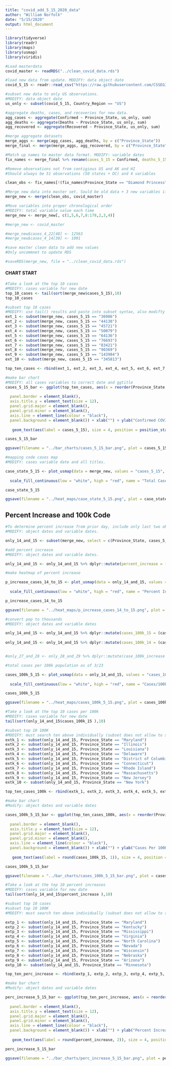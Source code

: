 ```yaml
---
title: "covid_add_5_15_2020_data"
author: "William Norfolk"
date: "5/15/2020"
output: html_document
---
```


```r
library(tidyverse)
library(readr)
library(maps)
library(usmap)
library(viridis)
```

```r
#Load masterdata
covid_master <- readRDS("../clean_covid_data.rds")
```


```r
#load new data from update. MODIFY: data object date
covid_5_15 <- readr::read_csv("https://raw.githubusercontent.com/CSSEGISandData/COVID-19/master/csse_covid_19_data/csse_covid_19_daily_reports/05-15-2020.csv")
```

```r
#subset new data to only US observations. 
#MODIFY: data object date
us_only <- subset(covid_5_15, Country_Region == "US")
```

```r
#aggregate deaths, cases, and recoveries for new data. 
agg_cases <- aggregate(Confirmed ~ Province_State, us_only, sum)
agg_deaths <- aggregate(Deaths ~ Province_State, us_only, sum)
agg_recovered <- aggregate(Recovered ~ Province_State, us_only, sum)
```

```r
#merge aggregate datasets
merge_aggs <- merge(agg_cases, agg_deaths, by = c("Province_State"))
merge_final <- merge(merge_aggs, agg_recovered, by = c("Province_State"))
```

```r
#Match up names to master data format. MODIFY: variable dates
fix_names <- merge_final %>% rename(cases_5_15 = Confirmed, deaths_5_15 = Deaths, recov_5_15 = Recovered)
```

```r
#Remove observations not from contigious US and AK and HI
#Should always be 51 observations (50 states + DC) and 4 variables

clean_obs <- fix_names[!(fix_names$Province_State == "Diamond Princess" | fix_names$Province_State == "Grand Princess" | fix_names$Province_State == "Guam" | fix_names$Province_State == "Puerto Rico" | fix_names$Province_State == "United States Virgin Islands" | fix_names$Province_State == "US" | fix_names$Province_State == "American Samoa" | fix_names$Province_State == "Northern Mariana Islands" | fix_names$Province_State == "Virgin Islands" | fix_names$Province_State == "Wuhan Evacuee" | fix_names$Province_State == "Recovered"),]
```

```r
#Merge new data into master set. Sould be old data + 3 new variables if successful
merge_new <- merge(clean_obs, covid_master)
```

```r
#Move variables into proper chronological order
#MODIFY: total variable value each time
merge_new <- merge_new[, c(1,5,6,7,8:178,2,3,4)]
```

```r
#merge_new <- covid_master
```

```r
#merge_new$cases_4_22[48] <- 12563
#merge_new$cases_4_14[30] <- 1091

```


```r
#save master clean data to add new values
#Only uncommnet to update RDS

#saveRDS(merge_new, file = "../clean_covid_data.rds")
```

#### CHART START

```r
#Take a look at the top 10 cases
#MODIFY: cases variable for new date
top_10_cases <- tail(sort(merge_new$cases_5_15),10)
top_10_cases
```

```r
#subset top 10 cases
#MODIFY: use tail() results and paste into subset syntax, also modifty cases date value
ext_1 <- subset(merge_new, cases_5_15 == "36986")
ext_2 <- subset(merge_new, cases_5_15 == "44138")
ext_3 <- subset(merge_new, cases_5_15 == "45721")
ext_4 <- subset(merge_new, cases_5_15 == "50079")
ext_5 <- subset(merge_new, cases_5_15 == "64136")
ext_6 <- subset(merge_new, cases_5_15 == "76693")
ext_7 <- subset(merge_new, cases_5_15 == "83421")
ext_8 <- subset(merge_new, cases_5_15 == "90369")
ext_9 <- subset(merge_new, cases_5_15 == "143984")
ext_10 <- subset(merge_new, cases_5_15 == "345813")

top_ten_cases <- rbind(ext_1, ext_2, ext_3, ext_4, ext_5, ext_6, ext_7, ext_8, ext_9, ext_10)
```

```r
#make bar chart
#MODIFY: all cases variables to correct date and ggtitle
cases_5_15_bar <- ggplot(top_ten_cases, aes(x = reorder(Province_State, -cases_5_15), cases_5_15)) + geom_bar(aes(fill = reorder(Province_State, -cases_5_15)),stat = "identity") + theme(axis.text.x = element_text(angle = 45, hjust = 1),
                                                                                                   legend.position = "none",                                                                        axis.text=element_text(size=12),
  panel.border = element_blank(), 
  axis.title.y = element_text(size = 12),
  panel.grid.major = element_blank(),
  panel.grid.minor = element_blank(),
  axis.line = element_line(colour = "black"),
  panel.background = element_blank()) + xlab("") + ylab("Confirmed COVID-19 Cases") + ggtitle("Top Ten Confirmed COVID-19 Cases by State 5/15/2020") +
  
   geom_text(aes(label = cases_5_15), size = 4, position = position_stack(vjust = 0.8))

cases_5_15_bar 
```

```r
ggsave(filename = "../bar_charts/cases_5_15_bar.png", plot = cases_5_15_bar)
```

```r
#mapping code cases map
#MODIFY: cases variable date and all titles.

case_state_5_15 <- plot_usmap(data = merge_new, values = "cases_5_15", color = "black") + 
  
  scale_fill_continuous(low = "white", high = "red", name = "Total Cases", label = scales::comma) + theme(legend.position = "right", plot.title = element_text(color = "black", size = 15, face = "bold"), plot.subtitle = element_text(color = "black", size = 10, face = "italic")) + labs(title = "COVID-19 Confirmed Cases by State", subtitle = "Data as of: 5/15/2020")

case_state_5_15
```

```r
ggsave(filename = "../heat_maps/case_state_5_15.png", plot = case_state_5_15)
```

## Percent Increase and 100k Code

```r
#To determine percent increase from prior day, include only last two observations
#MODIFY: object dates and variable dates.

only_14_and_15 <- subset(merge_new, select = c(Province_State, cases_5_15, cases_5_14, fips, total_pop))
```




```r
#add percent increase
#MODIFY: object dates and variable dates.

only_14_and_15 <- only_14_and_15 %>% dplyr::mutate(percent_increase = (cases_5_15 - cases_5_14) / cases_5_14 * 100)
```

```r
#make heatmap of percent increase

p_increase_cases_14_to_15 <- plot_usmap(data = only_14_and_15, values = "percent_increase", color = "black") + 
  
  scale_fill_continuous(low = "white", high = "red", name = "Percent Increase", label = scales::comma) + theme(legend.position = "right", plot.title = element_text(color = "black", size = 15, face = "bold"), plot.subtitle = element_text(color = "black", size = 10, face = "italic")) + labs(title = "Percent Increase of Confirmed COVID-19 Cases by State", subtitle = "From: 5/14/2020-5/15/2020")

p_increase_cases_14_to_15
```

```r
ggsave(filename = "../heat_maps/p_increase_cases_14_to_15.png", plot = p_increase_cases_14_to_15)
```

```r
#convert pop to thousands
#MODIFY: object dates and variable dates

only_14_and_15 <- only_14_and_15 %>% dplyr::mutate(cases_100k_15 = (cases_5_15 / total_pop) *100000)
  
only_14_and_15 <- only_14_and_15 %>% dplyr::mutate(cases_100k_14 = (cases_5_14 / total_pop) * 100000)


#only_27_and_28 <- only_28_and_29 %>% dplyr::mutate(case_100k_increase = (cases_100k_28 - cases_100k_27) / cases_100k_27 *100)

```

```r
#total cases per 100k population as of 3/23

cases_100k_5_15 <- plot_usmap(data = only_14_and_15, values = "cases_100k_15", color = "black") + 
  
  scale_fill_continuous(low = "white", high = "red", name = "Cases/100k Population", label = scales::comma) + theme(legend.position = "right", plot.title = element_text(color = "black", size = 15, face = "bold"), plot.subtitle = element_text(color = "black", size = 10, face = "italic")) + labs(title = "COVID-19 Confirmed Cases Per 100K Individuals by State", subtitle = "Data as of: 5/15/2020")

cases_100k_5_15
```

```r
ggsave(filename = "../heat_maps/cases_100k_5_15.png", plot = cases_100k_5_15)
```

```r
#Take a look at the top 10 cases per 100k
#MODIFY: cases variable for new date
tail(sort(only_14_and_15$cases_100k_15 ),10)
```


```r
#subset top 10 100K
#MODIFY: must search ten above individually (subset does not allow to select by these values for some reason...) and past the states in the code below.Also modify variable and object date names.
extk_1 <- subset(only_14_and_15, Province_State == "Maryland")
extk_2 <- subset(only_14_and_15, Province_State == "Illinois")
extk_3 <- subset(only_14_and_15, Province_State == "Louisiana")
extk_4 <- subset(only_14_and_15, Province_State == "Delaware")
extk_5 <- subset(only_14_and_15, Province_State == "District of Columbia")
extk_6 <- subset(only_14_and_15, Province_State == "Connecticut")
extk_7 <- subset(only_14_and_15, Province_State == "Rhode Island")
extk_8 <- subset(only_14_and_15, Province_State == "Massachusetts")
extk_9 <- subset(only_14_and_15, Province_State == "New Jersey")
extk_10 <- subset(only_14_and_15, Province_State == "New York")

top_ten_cases_100k <- rbind(extk_1, extk_2, extk_3, extk_4, extk_5, extk_6, extk_7, extk_8, extk_9, extk_10)
```

```r
#make bar chart
#Modify: object dates and variable dates

cases_100k_5_15_bar <- ggplot(top_ten_cases_100k, aes(x = reorder(Province_State, -cases_100k_15), cases_100k_15)) + geom_bar(aes(fill = reorder(Province_State, -cases_100k_15)), stat = "identity") + theme(axis.text.x = element_text(angle = 45, hjust = 1),
                                                                                                   legend.position = "none",                                                                        axis.text=element_text(size=12),
  panel.border = element_blank(),   
  axis.title.y = element_text(size = 12),
  panel.grid.major = element_blank(),
  panel.grid.minor = element_blank(),
  axis.line = element_line(colour = "black"),
  panel.background = element_blank()) + xlab("") + ylab("Cases Per 100K Individuals") + ggtitle("Top Ten COVID-19 Confirmed Cases Per 100K Individuals by State 5/15/2020") +
  
   geom_text(aes(label = round(cases_100k_15, 1)), size = 4, position = position_stack(vjust = 0.8))

cases_100k_5_15_bar
```

```r
ggsave(filename = "../bar_charts/cases_100k_5_15_bar.png", plot = cases_100k_5_15_bar)
```

```r
#Take a look at the top 10 percent increases
#MODIFY: cases variable for new date
tail(sort(only_14_and_15$percent_increase ),10)
```

```r
#subset top 10 cases
#subset top 10 100K
#MODIFY: must search ten above individually (subset does not allow to select by these values for some reason...) and past the states in the code below.Also modify variable and object date names.

extp_1 <- subset(only_14_and_15, Province_State == "Maryland")
extp_2 <- subset(only_14_and_15, Province_State == "Kentucky")
extp_3 <- subset(only_14_and_15, Province_State == "Mississippi")
extp_4 <- subset(only_14_and_15, Province_State == "Virginia")
extp_5 <- subset(only_14_and_15, Province_State == "North Carolina")
extp_6 <- subset(only_14_and_15, Province_State == "Nevada")
extp_7 <- subset(only_14_and_15, Province_State == "Wisconsin")
extp_8 <- subset(only_14_and_15, Province_State == "Nebraska")
extp_9 <- subset(only_14_and_15, Province_State == "Arizona")
extp_10 <- subset(only_14_and_15, Province_State == "Minnesota")

top_ten_perc_increase <- rbind(extp_1, extp_2, extp_3, extp_4, extp_5, extp_6, extp_7, extp_8, extp_9, extp_10)
```

```r
#make bar chart
#Modify: object dates and variable dates

perc_increase_5_15_bar <- ggplot(top_ten_perc_increase, aes(x = reorder(Province_State, -percent_increase), percent_increase)) + geom_bar(aes(fill = reorder(Province_State, -percent_increase)), stat = "identity") + theme(axis.text.x = element_text(angle = 45, hjust = 1),
                                                                                                   legend.position = "none",                                                                        axis.text=element_text(size=12),
  panel.border = element_blank(),   
  axis.title.y = element_text(size = 12),
  panel.grid.major = element_blank(),
  panel.grid.minor = element_blank(),
  axis.line = element_line(colour = "black"),
  panel.background = element_blank()) + xlab("") + ylab("Percent Increase") + ggtitle("COVID-19: Top Ten Percent Increase by State from 5/14/20-5/15/20") +
  
   geom_text(aes(label = round(percent_increase, 2)), size = 4, position = position_stack(vjust = 0.8))

perc_increase_5_15_bar
```

```r
ggsave(filename = "../bar_charts/perc_increase_5_15_bar.png", plot = perc_increase_5_15_bar)
```